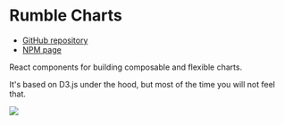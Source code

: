 
<Meta title="Guides/Introduction" />

# Rumble Charts

- [GitHub repository](https://github.com/rumble-charts/rumble-charts)
- [NPM page](https://www.npmjs.com/package/rumble-charts)

React components for building composable and flexible charts.

It's based on D3.js under the hood, but most of the time you will not feel that.

![](../images/07.png)
